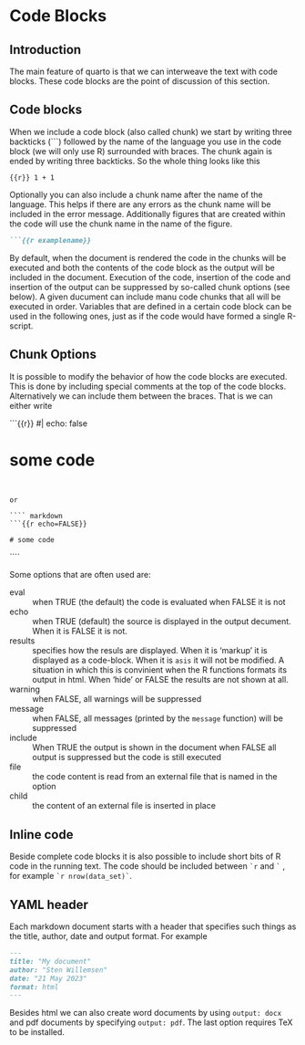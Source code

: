 # Code Blocks


## Introduction

The main feature of quarto is that we can interweave the text with code blocks. These code blocks are the point of discussion of this section.

## Code blocks

When we include a code block (also called chunk) we start by writing three backticks (\`\`\`) followed by the name of the language you use in the code block (we will only use R) surrounded with braces. The chunk again is ended by writing three backticks. So the whole thing looks like this

```{{r}}
1 + 1
```

Optionally you can also include a chunk name after the name of the language. This helps if there are any errors as the chunk name will be included in the error message. Additionally figures that are created within the code will use the chunk name in the name of the figure.

```` markdown
```{{r examplename}}
````

By default, when the document is rendered the code in the chunks will be executed and both the contents of the code block as the output will be included in the document. Execution of the code, insertion of the code and insertion of the output can be suppressed by so-called chunk options (see below). A given ducument can include manu code chunks that all will be executed in order. Variables that are defined in a certain code block can be used in the following ones, just as if the code would have formed a single R-script.

## Chunk Options

It is possible to modify the behavior of how the code blocks are executed. This is done by including special comments at the top of the code blocks. Alternatively we can include them between the braces. That is we can either write


```{{r}}
#| echo: false

# some code

```


or 

```` markdown
```{{r echo=FALSE}}

# some code

```
````

Some options that are often used are:

eval
: when TRUE (the default) the code is evaluated when FALSE it is not

echo
: when TRUE (default) the source is displayed in the output decument. When it is FALSE it is not.

results
: specifies how the resuls are displayed. When it is 'markup' it is displayed as a code-block. When it is `asis` it will not be modified. A situation in which this is convinient when the R functions formats its output in html. When 'hide' or FALSE the results are not shown at all.

warning
: when FALSE, all warnings will be suppressed

message
: when FALSE, all messages (printed by the `message` function) will be suppressed

include
: When TRUE the output is shown in the document when FALSE all output is suppressed but the code is still executed

file
: the code content is read from an external file that is named in the option

child
: the content of an external file is inserted in place

## Inline code

Beside complete code blocks it is also possible to include short bits of R code in the running text. The code should be included between `` `r `` and `` ` `` , for example `` `r nrow(data_set)` ``.

## YAML header

Each markdown document starts with a header that specifies such things as the title, author, date and output format. For example

``` markdown
---
title: "My document"
author: "Sten Willemsen"
date: "21 May 2023"
format: html
---

```

Besides html we can also create word documents by using `output: docx` and pdf documents by specifying `output: pdf`. The last option requires TeX to be installed.


